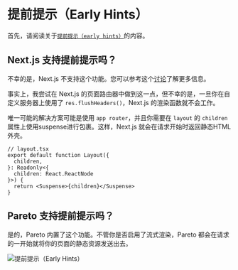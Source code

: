 # 提前提示（Early Hints）

首先，请阅读关于[`提前提示（early hints）`](https://developer.chrome.com/docs/web-platform/early-hints)的内容。

## Next.js 支持提前提示吗？

不幸的是，Next.js 不支持这个功能。您可以参考这个[讨论](https://github.com/vercel/next.js/discussions/36089)了解更多信息。

事实上，我尝试在 Next.js 的页面路由器中做到这一点，但不幸的是，一旦你在自定义服务器上使用了 `res.flushHeaders()`，Next.js 的渲染函数就不会工作。

唯一可能的解决方案可能是使用 `app router`，并且你需要在 `layout` 的 `children` 属性上使用suspense进行包裹。这样，Next.js 就会在请求开始时返回静态HTML外壳。

```tsx
// layout.tsx
export default function Layout({
  children,
}: Readonly<{
  children: React.ReactNode
}>) {
  return <Suspense>{children}</Suspense>
}
```

## Pareto 支持提前提示吗？

是的，Pareto 内置了这个功能。不管你是否启用了流式渲染，Pareto 都会在请求的一开始就将你的页面的静态资源发送出去。

![提前提示（Early Hints）](/early-hints.png)
